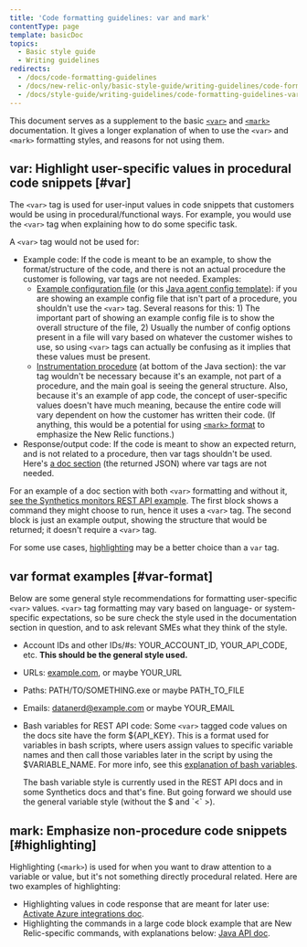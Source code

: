 ```yaml
---
title: 'Code formatting guidelines: var and mark'
contentType: page
template: basicDoc
topics:
  - Basic style guide
  - Writing guidelines
redirects:
  - /docs/code-formatting-guidelines
  - /docs/new-relic-only/basic-style-guide/writing-guidelines/code-formatting-guidelines
  - /docs/style-guide/writing-guidelines/code-formatting-guidelines-var-mark
---
```


This document serves as a supplement to the basic [`<var>`](/docs/new-relic-only/basic-style-guide/writing-guidelines/code-examples#annotate-var) and [`<mark>`](/docs/new-relic-only/basic-style-guide/writing-guidelines/code-examples#annotate-mark) documentation. It gives a longer explanation of when to use the `<var>` and `<mark>` formatting styles, and reasons for not using them.

## var: Highlight user-specific values in procedural code snippets [#var]

The `<var>` tag is used for user-input values in code snippets that customers would be using in procedural/functional ways. For example, you would use the `<var>` tag when explaining how to do some specific task.

A `<var>` tag would not be used for:

* Example code: If the code is meant to be an example, to show the format/structure of the code, and there is not an actual procedure the customer is following, var tags are not needed. Examples:
  * [Example configuration file](/docs/integrations/host-integrations/host-integrations-list/oracledb-monitoring-integration#example-config) (or this [Java agent config template](/docs/agents/java-agent/configuration/java-agent-config-file-template)): if you are showing an example config file that isn't part of a procedure, you shouldn't use the `<var>` tag. Several reasons for this: 1) The important part of showing an example config file is to show the overall structure of the file, 2) Usually the number of config options present in a file will vary based on whatever the customer wishes to use, so using `<var>` tags can actually be confusing as it implies that these values must be present.
  * [Instrumentation procedure](/docs/serverless-function-monitoring/aws-lambda-monitoring/get-started/enable-new-relic-monitoring-aws-lambda#java) (at bottom of the Java section): the var tag wouldn't be necessary because it's an example, not part of a procedure, and the main goal is seeing the general structure. Also, because it's an example of app code, the concept of user-specific values doesn't have much meaning, because the entire code will vary dependent on how the customer has written their code. (If anything, this would be a potential for using [`<mark>` format](#highlighting) to emphasize the New Relic functions.)
* Response/output code: If the code is meant to show an expected return, and is not related to a procedure, then var tags shouldn't be used. Here's [a doc section](/docs/apis/synthetics-rest-api/monitor-examples/manage-synthetics-monitors-rest-api#get-all-monitors) (the returned JSON) where var tags are not needed.

For an example of a doc section with both `<var>` formatting and without it, [see the Synthetics monitors REST API example](/docs/apis/synthetics-rest-api/monitor-examples/manage-synthetics-monitors-rest-api#get-all-monitors). The first block shows a command they might choose to run, hence it uses a `<var>` tag. The second block is just an example output, showing the structure that would be returned; it doesn't require a `<var>` tag.

For some use cases, [highlighting](#highlighting) may be a better choice than a `var` tag.

## var format examples [#var-format]

Below are some general style recommendations for formatting user-specific `<var>` values. `<var>` tag formatting may vary based on language- or system-specific expectations, so be sure check the style used in the documentation section in question, and to ask relevant SMEs what they think of the style.

* Account IDs and other IDs/#s: YOUR_ACCOUNT_ID, YOUR_API_CODE, etc. **This should be the general style used.**
* URLs: [example.com](https://example.com), or maybe YOUR_URL
* Paths: PATH/TO/SOMETHING.exe or maybe PATH_TO_FILE
* Emails: [datanerd@example.com](mailto:datanerd@example.com) or maybe YOUR_EMAIL
* Bash variables for REST API code: Some `<var>` tagged code values on the docs site have the form $&#x7B;API_KEY}. This is a format used for variables in bash scripts, where users assign values to specific variable names and then call those variables later in the script by using the $VARIABLE_NAME. For more info, see this [explanation of bash variables](http://tldp.org/HOWTO/Bash-Prog-Intro-HOWTO-5.html).

  <Callout variant="important">
    The bash variable style is currently used in the REST API docs and in some Synthetics docs and that's fine. But going forward we should use the general variable style (without the $ and `&lt;` >).
  </Callout>

## mark: Emphasize non-procedure code snippets [#highlighting]

Highlighting (`<mark>`) is used for when you want to draw attention to a variable or value, but it's not something directly procedural related. Here are two examples of highlighting:

* Highlighting values in code response that are meant for later use: [Activate Azure integrations doc](/docs/infrastructure/microsoft-azure-integrations/getting-started/activate-azure-integrations#get-ids).
* Highlighting the commands in a large code block example that are New Relic-specific commands, with explanations below: [Java API doc](/docs/agents/java-agent/async-instrumentation/java-agent-api-asynchronous-applications#use-gettoken).
